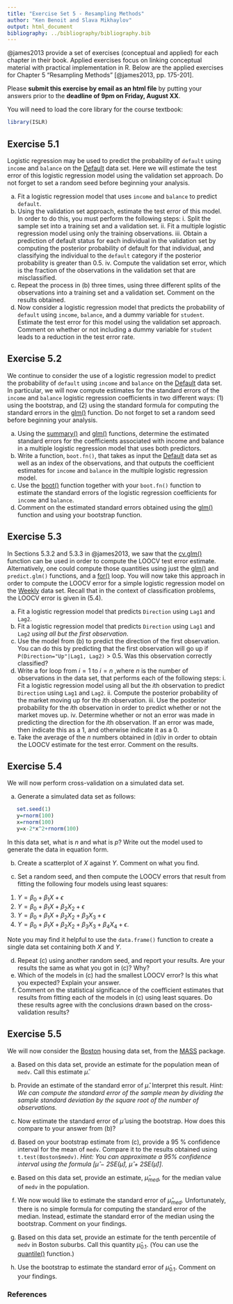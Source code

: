 ```yaml
---
title: "Exercise Set 5 - Resampling Methods"
author: "Ken Benoit and Slava Mikhaylov"
output: html_document
bibliography: ../bibliography/bibliography.bib
---
```


@james2013 provide a set of exercises (conceptual and applied) for each chapter in their book. Applied exercises focus on linking conceptual material with practical implementation in R. Below are the applied exercises for Chapter 5 "Resampling Methods" [@james2013, pp. 175-201].

Please **submit this exercise by email as an html file**  by putting your answers prior to the  **deadline of 9pm on Friday, August XX**. 

You will need to load the core library for the course textbook:
```r
library(ISLR)
```


## Exercise 5.1

Logistic regression may be used to predict the probability of `default` using `income` and `balance` on the [Default](http://bit.ly/1InG11P) data set. Here we will estimate the test error of this logistic regression model using the validation set approach. Do not forget to set a random seed before beginning your analysis.

   (a) Fit a logistic regression model that uses `income` and `balance` to predict `default`.
   (b) Using the validation set approach, estimate the test error of this model. In order to do this, you must perform the following steps:
     i. Split the sample set into a training set and a validation set.
     ii. Fit a multiple logistic regression model using only the training observations.
     iii. Obtain a prediction of default status for each individual in the validation set by computing the posterior probability of default for that individual, and classifying the individual to the `default` category if the posterior probability is greater than 0.5.
     iv. Compute the validation set error, which is the fraction of the observations in the validation set that are misclassified.
   (c) Repeat the process in (b) three times, using three different splits of the observations into a training set and a validation set. Comment on the results obtained.
   (d) Now consider a logistic regression model that predicts the probability of `default` using `income`, `balance`, and a dummy variable for `student`. Estimate the test error for this model using the validation set approach. Comment on whether or not including a dummy variable for `student` leads to a reduction in the test error rate.


## Exercise 5.2

We continue to consider the use of a logistic regression model to predict the probability of `default` using `income` and `balance` on the [Default](http://bit.ly/1InG11P) data set. In particular, we will now compute estimates for the standard errors of the `income` and `balance` logistic regression coefficients in two different ways: (1) using the bootstrap, and (2) using the standard formula for computing the standard errors in the [glm()](http://bit.ly/R_glm) function. Do not forget to set a random seed before beginning your analysis.

   (a) Using the [summary()](http://bit.ly/R_summary) and [glm()](http://bit.ly/R_glm) functions, determine the estimated standard errors for the coefficients associated with income and balance in a multiple logistic regression model that uses both predictors.
   (b) Write a function, `boot.fn()`, that takes as input the [Default](http://bit.ly/1InG11P) data set as well as an index of the observations, and that outputs the coefficient estimates for `income` and `balance` in the multiple logistic regression model.
   (c) Use the [boot()](http://bit.ly/R_boot) function together with your `boot.fn()` function to estimate the standard errors of the logistic regression coefficients for `income` and `balance`.
   (d) Comment on the estimated standard errors obtained using the [glm()](http://bit.ly/R_glm) function and using your bootstrap function.


## Exercise 5.3

In Sections 5.3.2 and 5.3.3 in @james2013, we saw that the [cv.glm()](http://bit.ly/R_cv_glm) function can be used in order to compute the LOOCV test error estimate. Alternatively, one could compute those quantities using just the [glm()](http://bit.ly/R_glm) and `predict.glm()` functions, and a [for()](http://bit.ly/R_Control) loop. You will now take this approach in order to compute the LOOCV error for a simple logistic regression model on the [Weekly](http://bit.ly/1g5T3JN) data set. Recall that in the context of classification problems, the LOOCV error is given in (5.4).

   (a) Fit a logistic regression model that predicts `Direction` using `Lag1` and `Lag2`.
   (b) Fit a logistic regression model that predicts `Direction` using `Lag1` and `Lag2` *using all but the first observation*.
   (c) Use the model from (b) to predict the direction of the first observation. You can do this by predicting that the first observation will go up if `P(Direction="Up"|Lag1, Lag2)` > 0.5. Was this observation correctly classified?
   (d) Write a for loop from $i=1$ to $i=n$ ,where $n$ is the number of observations in the data set, that performs each of the following steps:
    i. Fit a logistic regression model using all but the $i$th observation to predict `Direction` using `Lag1` and `Lag2`.
    ii. Compute the posterior probability of the market moving up for the $i$th observation.
    iii. Use the posterior probability for the $i$th observation in order to predict whether or not the market moves up.
    iv. Determine whether or not an error was made in predicting the direction for the $i$th observation. If an error was made, then indicate this as a 1, and otherwise indicate it as a 0.
   (e) Take the average of the $n$ numbers obtained in (d)iv in order to obtain the LOOCV estimate for the test error. Comment on the results.
   
## Exercise 5.4

We will now perform cross-validation on a simulated data set.

   (a) Generate a simulated data set as follows:
```R
   set.seed(1)
   y=rnorm(100)
   x=rnorm(100)
   y=x-2*x^2+rnorm(100)
```
In this data set, what is $n$ and what is $p$? Write out the model used to generate the data in equation form.

   (b) Create a scatterplot of $X$ against $Y$. Comment on what you find.
   
   (c) Set a random seed, and then compute the LOOCV errors that result from fitting the following four models using least squares:
   1. $Y = \beta_0 + \beta_1 X + \epsilon$
   2. $Y = \beta_0 + \beta_1 X + \beta_2 X_2 + \epsilon$
   3. $Y = \beta_0 + \beta_1 X + \beta_2 X_2 + \beta_3 X_3 + \epsilon$
   4. $Y = \beta_0 + \beta_1 X + \beta_2 X_2 + \beta_3 X_3 + \beta_4 X_4 + \epsilon$.

Note you may find it helpful to use the `data.frame()` function
to create a single data set containing both $X$ and $Y$.

   (d) Repeat (c) using another random seed, and report your results. Are your results the same as what you got in (c)? Why?
   (e) Which of the models in (c) had the smallest LOOCV error? Is this what you expected? Explain your answer.
   (f) Comment on the statistical significance of the coefficient estimates that results from fitting each of the models in (c) using least squares. Do these results agree with the conclusions drawn based on the cross-validation results?


## Exercise 5.5

We will now consider the [Boston](http://bit.ly/1M9I5Ro) housing data set, from the [MASS](http://bit.ly/1E6z7w6) package. 

(a) Based on this data set, provide an estimate for the population mean of `medv`. Call this estimate $\hat{\mu}$.
   
(b) Provide an estimate of the standard error of $\hat{\mu}$. Interpret this result.
*Hint: We can compute the standard error of the sample mean by dividing the sample standard deviation by the square root of the number of observations.*
   
(c) Now estimate the standard error of $\hat{\mu}$ using the bootstrap. How does this compare to your answer from (b)?
   
(d) Based on your bootstrap estimate from (c), provide a 95 % confidence interval for the mean of `medv`. Compare it to the results obtained using `t.test(Boston$medv)`.
*Hint: You can approximate a 95% confidence interval using the formula [$\hat{\mu}$ − 2SE($\hat{\mu}$), $\hat{\mu}$ + 2SE($\hat{\mu}$)]*.
   
(e) Based on this data set, provide an estimate, $\hat{\mu}_{med}$, for the median value of `medv` in the population.
   
(f) We now would like to estimate the standard error of $\hat{\mu}_{med}$. Unfortunately, there is no simple formula for computing the standard error of the median. Instead, estimate the standard error of the median using the bootstrap. Comment on your findings.
   
(g) Based on this data set, provide an estimate for the tenth percentile of `medv` in Boston suburbs. Call this quantity $\hat{\mu}_{0.1}$. (You can use the [quantile()](http://bit.ly/1T07A6y) function.)

(h) Use the bootstrap to estimate the standard error of $\hat{\mu}_{0.1}$. Comment on your findings.




   
   
### References
